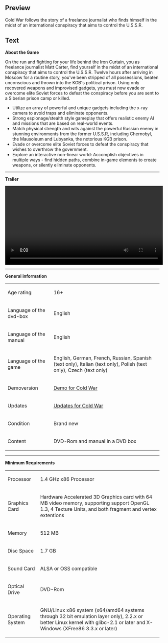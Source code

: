 ==Preview==
<p>Cold War follows the story of a freelance journalist who finds himself in the midst of an international conspiracy that aims to control the U.S.S.R.</p>

==Text==
<p><strong>About the Game</strong></p>
<p>On the run and fighting for your life behind the Iron Curtain, you as freelance journalist Matt Carter, find yourself in the midst of an international conspiracy that aims to control the U.S.S.R. Twelve hours after arriving in Moscow for a routine story, you've been stripped of all possessions, beaten unconscious and thrown into the KGB's political prison. Using only recovered weapons and improvised gadgets, you must now evade or overcome elite Soviet forces to defeat the conspiracy before you are sent to a Siberian prison camp or killed.</p>
<ul>
<li>Utilize an array of powerful and unique gadgets including the x-ray camera to avoid traps and eliminate opponents.</li>
<li>Strong espionage/stealth style gameplay that offers realistic enemy AI and missions that are based on real-world events.</li>
<li>Match physical strength and wits against the powerful Russian enemy in stunning environments from the former U.S.S.R, including Chernobyl, the Mausoleum and Lubyanka, the notorious KGB prison.</li>
<li>Evade or overcome elite Soviet forces to defeat the conspiracy that wishes to overthrow the government.</li>
<li>Explore an interactive non-linear world: Accomplish objectives in multiple ways - find hidden paths, combine in-game elements to create weapons, or silently eliminate opponents.</li>
</ul>
<p></p>
<hr />
<p><strong>Trailer</strong></p>
<p><video width="515" controls="true"> <source src="http://videos.fun4tux.ch/coldwar-trailer-en.ogg"></source> Your browser does not support the video tag! Go and get a <a href="http://www.mozilla-europe.org/de/firefox/">good one</a>!</video></p>
<hr />
<p><strong>General information</strong></p>
<table border="0">
<tbody>
<tr>
<td>Age rating<br /></td>
<td>16+</td>
</tr>
<tr>
<td>Language of the dvd-box</td>
<td>English</td>
</tr>
<tr>
<td>Language of the manual</td>
<td>English<br /></td>
</tr>
<tr>
<td>Language of the game</td>
<td>English, German, French, Russian, Spanish (text only), Italian (text only), Polish (text only),  Czech (text only)</td>
</tr>
<tr>
<td>Demoversion</td>
<td><a href="http://demos.fun4tux.ch/coldwar/">Demo for Cold War</a><br /></td>
</tr>
<tr>
<td>Updates</td>
<td><a href="http://updates.fun4tux.ch/coldwar/" target="_blank">Updates for Cold War</a></td>
</tr>
<tr>
<td>Condition</td>
<td>Brand new</td>
</tr>
<tr>
<td>Content</td>
<td>DVD-Rom and manual in a DVD box</td>
</tr>
</tbody>
</table>
<p></p>
<hr />
<p><strong>Minimum Requirements<br /></strong></p>
<table border="0">
<tbody>
<tr>
<td>Processor<br /></td>
<td>1.4 GHz x86 Processor</td>
</tr>
<tr>
<td>Graphics Card<br /></td>
<td>Hardware Accelerated 3D Graphics card with 64 MB video memory, supporting <span>support OpenGL 1.3, 4 Texture Units, and both fragment and vertex extentions</span></td>
</tr>
<tr>
<td>Memory</td>
<td>512 MB</td>
</tr>
<tr>
<td>Disc Space<br /></td>
<td>1.7 GB</td>
</tr>
<tr>
<td>Sound Card</td>
<td>ALSA or OSS compatible</td>
</tr>
<tr>
<td>Optical Drive</td>
<td>DVD-Rom</td>
</tr>
<tr>
<td>Operating System<br /></td>
<td>
<p>GNU/Linux x86 system (x64/amd64 systems through 32 bit emulation layer only), 2.2.x or better Linux kernel with glibc-2.1 or later and X-Windows (XFree86 3.3.x or later)</p>
</td>
</tr>
</tbody>
</table>
